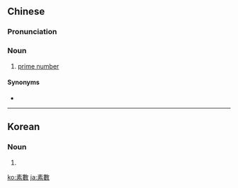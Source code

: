 {{also|素数}}
==Chinese==
{{zh-forms|s=素数}}

===Pronunciation===
{{zh-pron
|m=sùshù
|c=sou3 sou3
|mn=sò͘-sò͘
|cat=n
}}

===Noun===
{{zh-noun}}

# [[prime number]] {{gloss|natural number}}

====Synonyms====
* {{zh-l|質數}}

{{zh-cat|Mathematics}}

----

==Korean==
{{ko-hanjatab}}

===Noun===
{{ko-noun|hj|hangeul=소수}}

# {{hanja form of|소수|[[prime number]] {{gloss|natural number}}}}

[[ko:素數]]
[[ja:素數]]